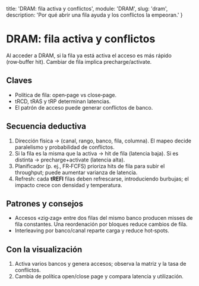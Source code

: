   title: 'DRAM: fila activa y conflictos',
  module: 'DRAM',
  slug: 'dram',
  description: 'Por qué abrir una fila ayuda y los conflictos la empeoran.'
}

# DRAM: fila activa y conflictos

Al acceder a DRAM, si la fila ya está activa el acceso es más rápido (row‑buffer hit). Cambiar de fila implica precharge/activate.

## Claves
- Política de fila: open‑page vs close‑page.
- tRCD, tRAS y tRP determinan latencias.
- El patrón de acceso puede generar conflictos de banco.

## Secuencia deductiva
1. Dirección física → (canal, rango, banco, fila, columna). El mapeo decide paralelismo y probabilidad de conflictos.
2. Si la fila es la misma que la activa → hit de fila (latencia baja). Si es distinta → precharge+activate (latencia alta).
3. Planificador (p. ej., FR‑FCFS) prioriza hits de fila para subir el throughput; puede aumentar varianza de latencia.
4. Refresh: cada **tREFI** filas deben refrescarse, introduciendo burbujas; el impacto crece con densidad y temperatura.

## Patrones y consejos
- Accesos «zig‑zag» entre dos filas del mismo banco producen misses de fila constantes. Una reordenación por bloques reduce cambios de fila.
- Interleaving por banco/canal reparte carga y reduce hot‑spots.

## Con la visualización
1. Activa varios bancos y genera accesos; observa la matriz y la tasa de conflictos.
2. Cambia de política open/close page y compara latencia y utilización.

